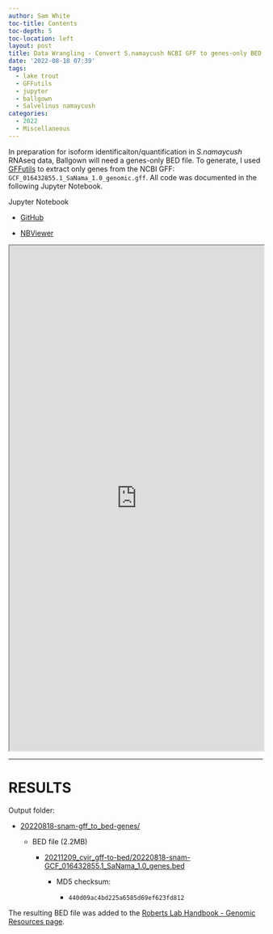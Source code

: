```yaml
---
author: Sam White
toc-title: Contents
toc-depth: 5
toc-location: left
layout: post
title: Data Wrangling - Convert S.namaycush NCBI GFF to genes-only BED file for Use in Ballgown Analysis
date: '2022-08-18 07:39'
tags: 
  - lake trout
  - GFFutils
  - jupyter
  - ballgown
  - Salvelinus namaycush
categories: 
  - 2022
  - Miscellaneous
---
```

In preparation for isoform identificaiton/quantification in _S.namaycush_ RNAseq data, Ballgown will need a genes-only BED file. To generate, I used [GFFutils](https://gffutils.readthedocs.io/en/latest/) to extract only genes from the NCBI GFF: `GCF_016432855.1_SaNama_1.0_genomic.gff`. All code was documented in the following Jupyter Notebook.

Jupyter Notebook

- [GitHub](https://github.com/RobertsLab/code/blob/master/notebooks/sam/20220818-snam-gff_to_bed-genes.ipynb)

- [NBViewer](https://nbviewer.org/github/RobertsLab/code/blob/master/notebooks/sam/20220818-snam-gff_to_bed-genes.ipynb)


<iframe src="https://nbviewer.org/github/RobertsLab/code/blob/master/notebooks/sam/20220818-snam-gff_to_bed-genes.ipynb" width="100%" height="1000" scrolling="yes"></iframe>

---

# RESULTS

Output folder:

- [20220818-snam-gff_to_bed-genes/](https://gannet.fish.washington.edu/Atumefaciens/20220818-snam-gff_to_bed-genes/)

  - BED file (2.2MB)

    - [20211209_cvir_gff-to-bed/20220818-snam-GCF_016432855.1_SaNama_1.0_genes.bed](https://gannet.fish.washington.edu/Atumefaciens/20220818-snam-gff_to_bed-genes/20220818-snam-GCF_016432855.1_SaNama_1.0_genes.bed)

      - MD5 checksum:

        - `440d09ac4bd225a6585d69ef623fd812  `


The resulting BED file was added to the [Roberts Lab Handbook - Genomic Resources page](https://robertslab.github.io/resources/Genomic-Resources/#salvelinus-namaycush).

